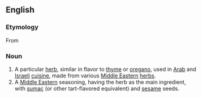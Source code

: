 ==English==
{{wikipedia}}

===Etymology===
From {{etyl|ar|en}} {{term|زعتر|زَعْتَر‎‎|tr=za3tar|lang=ar}}
===Noun===
{{en-noun|-}}
#A particular [[herb]], similar in flavor to [[thyme]] or [[oregano]], used in [[Arab]] and [[Israeli]] [[cuisine]], made from various [[Middle Eastern]] [[herb]]s.
#A [[Middle Eastern]] seasoning, having the herb as the main ingredient, with [[sumac]] (or other tart-flavored equivalent) and [[sesame]] seeds.